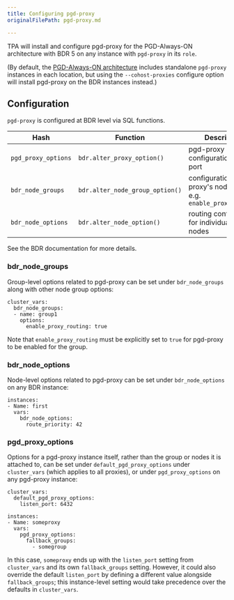 ```yaml
---
title: Configuring pgd-proxy
originalFilePath: pgd-proxy.md

---
```


TPA will install and configure pgd-proxy for the PGD-Always-ON
architecture with BDR 5 on any instance with `pgd-proxy` in its `role`.

(By default, the [PGD-Always-ON architecture](../architecture-PGD-Always-ON)
includes standalone `pgd-proxy` instances in each location, but using
the `--cohost-proxies` configure option will install pgd-proxy on the
BDR instances instead.)

## Configuration

`pgd-proxy` is configured at BDR level via SQL functions.

| Hash                | Function                        | Description                                                           |
| ------------------- | ------------------------------- | --------------------------------------------------------------------- |
| `pgd_proxy_options` | `bdr.alter_proxy_option()`      | pgd-proxy configuration, e.g. port                                    |
| `bdr_node_groups`   | `bdr.alter_node_group_option()` | configuration for the proxy's node group, e.g. `enable_proxy_routing` |
| `bdr_node_options`  | `bdr.alter_node_option()`       | routing configuration for individual BDR nodes                        |

See the BDR documentation for more details.

### bdr_node_groups

Group-level options related to pgd-proxy can be set under
`bdr_node_groups` along with other node group options:

```
cluster_vars:
  bdr_node_groups:
  - name: group1
    options:
      enable_proxy_routing: true
```

Note that `enable_proxy_routing` must be explicitly set to `true` for pgd-proxy to be enabled for the group.

### bdr_node_options

Node-level options related to pgd-proxy can be set under
`bdr_node_options` on any BDR instance:

```
instances:
- Name: first
  vars:
    bdr_node_options:
      route_priority: 42
```

### pgd_proxy_options

Options for a pgd-proxy instance itself, rather than the group or nodes
it is attached to, can be set under `default_pgd_proxy_options` under
`cluster_vars` (which applies to all proxies), or under
`pgd_proxy_options` on any pgd-proxy instance:

```
cluster_vars:
  default_pgd_proxy_options:
    listen_port: 6432

instances:
- Name: someproxy
  vars:
    pgd_proxy_options:
      fallback_groups:
        - somegroup
```

In this case, `someproxy` ends up with the `listen_port` setting from
`cluster_vars` and its own `fallback_groups` setting. However, it could
also override the default `listen_port` by defining a different value
alongside `fallback_groups`; this instance-level setting would take
precedence over the defaults in `cluster_vars`.
